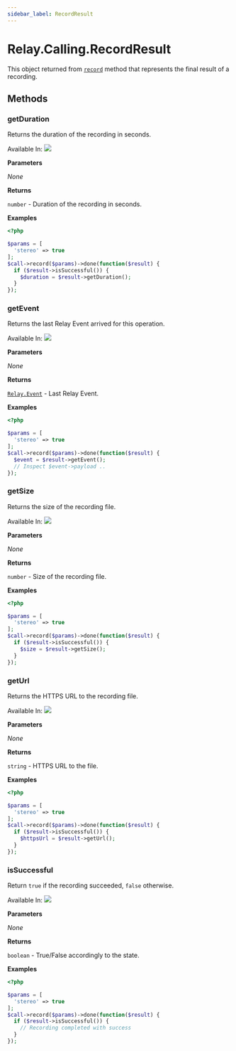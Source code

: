 ```yaml
---
sidebar_label: RecordResult
---
```


# Relay.Calling.RecordResult

This object returned from [`record`](relay/server-sdk/php/reference/relay_calling/call.mdx#record) method that represents the final result of a recording.

## Methods

<div class="method-definitions"></div>

### getDuration

Returns the duration of the recording in seconds.

Available In: <img class="method-available-tag" src="https://img.shields.io/badge/-v2.0+-brightgreen.svg" />

**Parameters**

_None_

**Returns**

`number` - Duration of the recording in seconds.

**Examples**

```php title="Start recording and use the duration."
<?php

$params = [
  'stereo' => true
];
$call->record($params)->done(function($result) {
  if ($result->isSuccessful()) {
    $duration = $result->getDuration();
  }
});
```

### getEvent

Returns the last Relay Event arrived for this operation.

Available In: <img class="method-available-tag" src="https://img.shields.io/badge/-v2.0+-brightgreen.svg" />

**Parameters**

_None_

**Returns**

[`Relay.Event`](relay/server-sdk/php/reference/relay_event.mdx) - Last Relay Event.

**Examples**

```php title="Start recording in stereo mode and grab the result when it's completed."
<?php

$params = [
  'stereo' => true
];
$call->record($params)->done(function($result) {
  $event = $result->getEvent();
  // Inspect $event->payload ..
});
```

### getSize

Returns the size of the recording file.

Available In: <img class="method-available-tag" src="https://img.shields.io/badge/-v2.0+-brightgreen.svg" />

**Parameters**

_None_

**Returns**

`number` - Size of the recording file.

**Examples**

```php title="Start recording and use the size of the file."
<?php

$params = [
  'stereo' => true
];
$call->record($params)->done(function($result) {
  if ($result->isSuccessful()) {
    $size = $result->getSize();
  }
});
```

### getUrl

Returns the HTTPS URL to the recording file.

Available In: <img class="method-available-tag" src="https://img.shields.io/badge/-v2.0+-brightgreen.svg" />

**Parameters**

_None_

**Returns**

`string` - HTTPS URL to the file.

**Examples**

```php title="Start recording and use the URL."
<?php

$params = [
  'stereo' => true
];
$call->record($params)->done(function($result) {
  if ($result->isSuccessful()) {
    $httpsUrl = $result->getUrl();
  }
});
```

### isSuccessful

Return `true` if the recording succeeded, `false` otherwise.

Available In: <img class="method-available-tag" src="https://img.shields.io/badge/-v2.0+-brightgreen.svg" />

**Parameters**

_None_

**Returns**

`boolean` - True/False accordingly to the state.

**Examples**

```php title="Start the recording and then check if it has ended successfully."
<?php

$params = [
  'stereo' => true
];
$call->record($params)->done(function($result) {
  if ($result->isSuccessful()) {
    // Recording completed with success
  }
});
```
